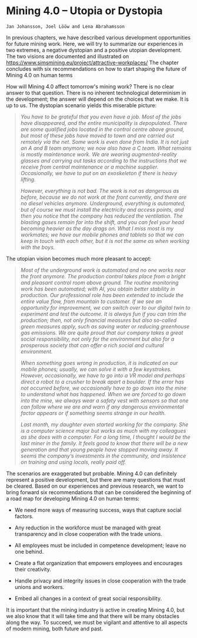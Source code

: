 # Mining 4.0 -- Utopia or Dystopia# 

```block
Jan Johansson, Joel Lööw and Lena Abrahamsson
```

In previous chapters, we have described various development opportunities for future mining work. Here, we will try to summarize our experiences in two extremes, a negative dystopian and a positive utopian development. The two visions are documented and illustrated on <https://www.simsmining.eu/project/attractive-workplaces/> The chapter concludes with six recommendations on how to start shaping the future of Mining 4.0 on human terms

How will Mining 4.0 affect tomorrow\'s mining work? There is no clear answer to that question. There is no inherent technological determinism in the development; the answer will depend on the choices that we make. It is up to us. The dystopian scenario yields this miserable picture:

> *You have to be grateful that you even have a job. Most of the jobs have disappeared, and the entire municipality is depopulated. There are some qualified jobs located in the control centre above ground, but most of these jobs have moved to town and are carried out remotely via the net. Some work is even done from India. It is not just an A and B team anymore; we now also have a C team. What remains is mostly maintenance work. We are wearing augmented-reality glasses and carrying out tasks according to the instructions that we receive from central maintenance or a machine supplier. Occasionally, we have to put on an exoskeleton* *if there is heavy lifting.*
>
> *However, everything is not bad. The work is not as dangerous as before, because we do not work at the front currently, and there are no diesel vehicles anymore. Underground, everything is automated, but of course we must install the electricity and access points, and then you notice that the company has reduced the ventilation. The blasting gases remain far into the shift, and you can feel your head becoming heavier as the day drags on. What I miss most is my workmates; we have our mobile phones and tablets so that we can keep in touch with each other, but it is not the same as when working with the boys.*

The utopian vision becomes much more pleasant to accept:

> *Most of the underground work is automated and no one works near the front anymore. The production control takes place from a bright and pleasant control room above ground. The routine monitoring work has been automated; with AI, you obtain better stability in production. Our professional role has been extended to include the entire value flow, from mountain to customer. If we see an opportunity for improvement, we can switch over to our digital twin to experiment and test the outcome. It is always fun if you can trim the production; then, not only financial measures but also so-called green measures apply, such as saving water or reducing greenhouse gas emissions. We are quite proud that our company takes a great social responsibility, not only for the environment but also for a prosperous society that can offer a rich social and cultural environment.*
>
> *When something goes wrong in production, it is indicated on our mobile phones; usually, we can solve it with a few keystrokes. However, occasionally, we have to go into a VR model and perhaps direct a robot to a crusher to break apart a boulder. If the error has not occurred before, we occasionally have to go down into the mine to understand what has happened. When we are forced to go down into the mine, we always wear a safety vest with sensors so that one can follow where we are and warn if any dangerous environmental factor appears or if something seems strange in our health.*
>
> *Last month, my daughter even started working for the company. She is a computer science major but works as much with my colleagues as she does with a computer. For a long time, I thought I would be the last miner in the family. It feels good to know that there will be a new generation and that young people have stopped moving away. It seems the company's investments in the community, and insistence on training and using locals, really paid off.*

The scenarios are exaggerated but probable. Mining 4.0 can definitely represent a positive development, but there are many questions that must be cleared. Based on our experiences and previous research, we want to bring forward six recommendations that can be considered the beginning of a road map for developing Mining 4.0 on human terms:

-   We need more ways of measuring success, ways that capture social factors.

-   Any reduction in the workforce must be managed with great transparency and in close cooperation with the trade unions.

-   All employees must be included in competence development; leave no one behind.

-   Create a flat organization that empowers employees and encourages their creativity.

-   Handle privacy and integrity issues in close cooperation with the trade unions and workers.

-   Embed all changes in a context of great social responsibility.

It is important that the mining industry is active in creating Mining 4.0, but we also know that it will take time and that there will be many obstacles along the way. To succeed, we must be vigilant and attentive to all aspects of modern mining, both future and past.
